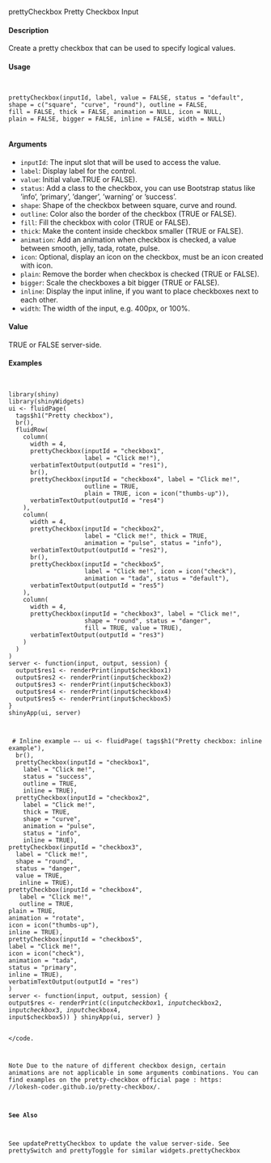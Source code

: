 prettyCheckbox
Pretty Checkbox Input

#### Description

Create a pretty checkbox that can be used to specify logical values.

#### Usage

<pre><code>

prettyCheckbox(inputId, label, value = FALSE, status = "default",
shape = c("square", "curve", "round"), outline = FALSE,
fill = FALSE, thick = FALSE, animation = NULL, icon = NULL,
plain = FALSE, bigger = FALSE, inline = FALSE, width = NULL)

</code></pre>

#### Arguments

* ``inputId``:   The input slot that will be used to access the value.
* ``label``:  Display label for the control.
* ``value ``:  Initial value.TRUE or FALSE).
* ``status``:  Add a class to the checkbox, you can use Bootstrap status like ’info’, ’primary’, ’danger’, ’warning’ or ’success’.
* ``shape``: Shape of the checkbox between square, curve and round.
* ``outline``: Color also the border of the checkbox (TRUE or FALSE).
* ``fill``: Fill the checkbox with color (TRUE or FALSE).
* ``thick``: Make the content inside checkbox smaller (TRUE or FALSE).
* ``animation``: Add an animation when checkbox is checked, a value between smooth, jelly, tada, rotate, pulse.
* ``icon``: Optional, display an icon on the checkbox, must be an icon created with icon.
* ``plain``: Remove the border when checkbox is checked (TRUE or FALSE).
* ``bigger``: Scale the checkboxes a bit bigger (TRUE or FALSE).
* ``inline``: Display the input inline, if you want to place checkboxes next to each other.
* `` width ``: The width of the input, e.g. 400px, or 100%.

#### Value

TRUE or FALSE server-side.


#### Examples
<pre><code>

library(shiny)
library(shinyWidgets)
ui <- fluidPage(
  tags$h1("Pretty checkbox"),
  br(),
  fluidRow(
    column(
      width = 4,
      prettyCheckbox(inputId = "checkbox1",
                     label = "Click me!"),
      verbatimTextOutput(outputId = "res1"),
      br(),
      prettyCheckbox(inputId = "checkbox4", label = "Click me!",
                     outline = TRUE,
                     plain = TRUE, icon = icon("thumbs-up")),
      verbatimTextOutput(outputId = "res4")
    ),
    column(
      width = 4,
      prettyCheckbox(inputId = "checkbox2",
                     label = "Click me!", thick = TRUE,
                     animation = "pulse", status = "info"),
      verbatimTextOutput(outputId = "res2"),
      br(),
      prettyCheckbox(inputId = "checkbox5",
                     label = "Click me!", icon = icon("check"),
                     animation = "tada", status = "default"),
      verbatimTextOutput(outputId = "res5")
    ),
    column(
      width = 4,
      prettyCheckbox(inputId = "checkbox3", label = "Click me!",
                     shape = "round", status = "danger",
                     fill = TRUE, value = TRUE),
      verbatimTextOutput(outputId = "res3")
    )
  )
)
server <- function(input, output, session) {
  output$res1 <- renderPrint(input$checkbox1)
  output$res2 <- renderPrint(input$checkbox2)
  output$res3 <- renderPrint(input$checkbox3)
  output$res4 <- renderPrint(input$checkbox4)
  output$res5 <- renderPrint(input$checkbox5)
}
shinyApp(ui, server)
 
</code></pre>

<pre><code>
# Inline example ----
ui <- fluidPage(
  tags$h1("Pretty checkbox: inline example"),
  br(),
  prettyCheckbox(inputId = "checkbox1",
    label = "Click me!",
    status = "success",
    outline = TRUE,
    inline = TRUE),
  prettyCheckbox(inputId = "checkbox2",
    label = "Click me!",
    thick = TRUE,
    shape = "curve",
    animation = "pulse",
    status = "info",
    inline = TRUE),
prettyCheckbox(inputId = "checkbox3",
  label = "Click me!",
  shape = "round",
  status = "danger",
  value = TRUE,
   inline = TRUE),
prettyCheckbox(inputId = "checkbox4",
   label = "Click me!",
   outline = TRUE,
plain = TRUE,
animation = "rotate",
icon = icon("thumbs-up"),
inline = TRUE),
prettyCheckbox(inputId = "checkbox5",
label = "Click me!",
icon = icon("check"),
animation = "tada",
status = "primary",
inline = TRUE),
verbatimTextOutput(outputId = "res")
)
server <- function(input, output, session) {
output$res <- renderPrint(c(input$checkbox1,
input$checkbox2,
input$checkbox3,
input$checkbox4,
input$checkbox5))
}
shinyApp(ui, server)
}

</code.</pre>

Note
Due to the nature of different checkbox design, certain animations are not applicable in some
arguments combinations. You can find examples on the pretty-checkbox official page : https:
//lokesh-coder.github.io/pretty-checkbox/.

#### See Also
See updatePrettyCheckbox to update the value server-side. See prettySwitch and prettyToggle
for similar widgets.prettyCheckbox
